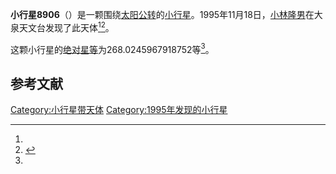 {{Infobox planet
| bgcolour = #FFFFC0
| name = 8906 Yano
| symbol = 
| image = 
| caption = 
| discovery = yes
| discovery_ref = 
| discoverer = [[小林隆男|小林隆男]]
| discovery_site = [[大泉天文台|大泉天文台]] 
| discovered = 1995年11月18日
| designations = yes
| mp_name = 
| named_after = 
| alt_names = 1995 WF2/ 1977 UT / 1989 UC8 / 1991 EA5
| mp_category = [[外小行星带|外小行星带]]
| orbit_ref = <ref name="a">[http://ssd.jpl.nasa.gov/sbdb.cgi?sstr=8906 8906 Yano] {{Wayback|url=http://ssd.jpl.nasa.gov/sbdb.cgi?sstr=8906 |date=20140925074816 }}，小行星數據庫瀏覽器（JPL Small-Body Database Browser）－[[美国国家航空航天局|美国国家航空航天局]]喷气推进实验室</ref>
| epoch = 2456400.5 (2013年4月18日更新)
| aphelion = {{convert|3.857840372062888|AU|km|3|abbr=on|lk=out}}
| perihelion = {{convert|2.544708290474262|AU|km|3|abbr=on}}
| semimajor = {{convert|3.201274331268575|AU|km|3|abbr=on}}
| eccentricity = 0.205095213
| period = 2092.10157 [[日|日]]<br />5.73[[儒略年|儒略年]]
| avg_speed = 
| inclination = 1.388094509416122
| asc_node = 146.9164717956213
| mean_anomaly = 
| arg_peri = 268.0245967918752
| satellites = 
| physical_characteristics = yes
| dimensions = 
| mass = 
| density = 
| surface_grav = 
| escape_velocity = 
| sidereal_day = 
| axial_tilt = 
| pole_ecliptic_lat = 
| pole_ecliptic_lon = 
| albedo = 
| temperatures= 
| temp_name1 = 
| mean_temp_1 = 
| max_temp_1 = 
| temp_name2 = 
| max_temp_2 = 
| spectral_type = 
| abs_magnitude = 268.0245967918752
}}

'''小行星8906'''（{{lang-en|8906 Yano}}）是一颗围绕[[太阳|太阳]][[公转|公转]]的[[小行星|小行星]]。1995年11月18日，[[小林隆男|小林隆男]]在大泉天文台发现了此天体<ref name="a" /><ref>{{cite news|title=小行星列表|url=http://cfa-www.harvard.edu/iau/lists/NumberedMPs.txt|accessdate=2013-07-08|newspaper=哈佛大学|archive-date=2008-05-17|archive-url=https://web.archive.org/web/20080517010638/http://cfa-www.harvard.edu/iau/lists/NumberedMPs.txt|dead-url=no}}</ref>。

这颗小行星的[[绝对星等|绝对星等]]为268.0245967918752等<ref name="a" />。

==参考文献==
{{reflist}}
{{Minor Planet Number|[[小行星8905|小行星8905]]|[[小行星8907|小行星8907]]}}

{{小天体}}

[[Category:小行星带天体|Category:小行星带天体]]
[[Category:1995年发现的小行星|Category:1995年发现的小行星]]

{{asteroid-stub}}